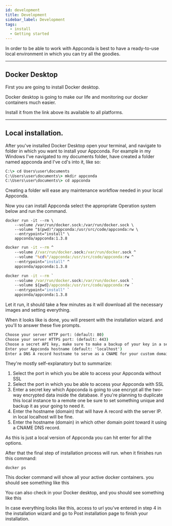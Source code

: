 ```yaml
---
id: development
title: Development
sidebar_label: Development
tags:
  - install
  - Getting started
---
```



In order to be able to work with Appconda is best to have a ready-to-use local environment in which you can try all the goodies.

---

## Docker Desktop
First you are going to install Docker desktop.

Docker desktop is going to make our life and monitoring our docker containers much easier.

Install it from the link above its available to all platforms.

---

## Local installation.
After you've installed Docker Desktop open your terminal, and navigate to folder in which you want to install your Appconda. For example in my Windows I've navigated to my documents folder, have created a folder named appconda and I've cd's into it, like so:

```cmd
C:\> cd Users\user\documents
C:\Users\user\documents\> mkdir appconda
C:\Users\user\documents\> cd appconda
```

Creating a folder will ease any maintenance workflow needed in your local Appconda.

Now you can install Appconda select the appropriate Operation system below and run the command.


<Tabs>
<TabItem value="docker" label="Linux & Mac">

```shell
docker run -it --rm \
    --volume /var/run/docker.sock:/var/run/docker.sock \
    --volume "$(pwd)"/appconda:/usr/src/code/appconda:rw \
    --entrypoint="install" \
    appconda/appconda:1.3.8
```

</TabItem>
<TabItem value="py" label="Windows-CMD">

```cmd
docker run -it --rm ^
    --volume //var/run/docker.sock:/var/run/docker.sock ^
    --volume "%cd%"/appconda:/usr/src/code/appconda:rw ^
    --entrypoint="install" ^
    appconda/appconda:1.3.8
```

</TabItem>

<TabItem value="powershell" label="Windows-PowerShell">

```cmd
docker run -it --rm `
    --volume /var/run/docker.sock:/var/run/docker.sock `
    --volume ${pwd}/appconda:/usr/src/code/appconda:rw `
    --entrypoint="install" `
    appconda/appconda:1.3.8
```

</TabItem>

</Tabs>

Let it run, it should take a few minutes as it will download all the necessary images and setting everything.

When it looks like is done, you will present with the installation wizard. and you'll to answer these five prompts.

```cmd
Choose your server HTTP port: (default: 80)
Choose your server HTTPS port: (default: 443)
Choose a secret API key, make sure to make a backup of your key in a secure location (default: 'your-secret-key')
Enter your Appconda hostname (default: 'localhost')
Enter a DNS A record hostname to serve as a CNAME for your custom domains.
 ```

They're mostly self-explanatory but to summarize:

1. Select the port in which you be able to access your Appconda without SSL
2. Select the port in which you be able to access your Appconda with SSL
3. Enter a secret key which Appconda is going to use encrypt all the two-way encrypted data inside the database. if you're planning to duplicate this local instance to a remote one be sure to set something unique and backup it as your going to need it.
4. Enter the hostname (domain) that will have A record with the server IP. in local localhost will be fine.
5. Enter the hostname (domain) in which other domain point toward it using a CNAME DNS record.

As this is just a local version of Appconda you can hit enter for all the options.

After that the final step of installation process will run. when it finishes run this command:

```shell
docker ps
```

This docker command will show all your active docker containers. you should see something like this

You can also check in your Docker desktop, and you should see something like this

In case everything looks like this, access to url you've entered in step 4 in the installation wizard and go to Post installation page to finish your installation.